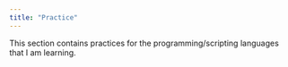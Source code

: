 ```yaml
---
title: "Practice"
---
```


This section contains practices for the programming/scripting languages that I am learning.